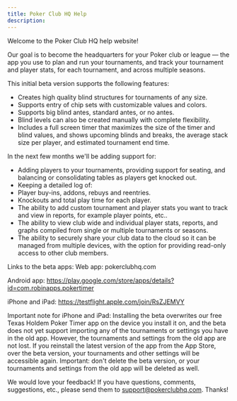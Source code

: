 ```yaml
---
title: Poker Club HQ Help
description:
---
```


Welcome to the Poker Club HQ help website!

Our goal is to become the headquarters for your Poker club or league — the app you use to plan and run your tournaments, and track your tournament and player stats, for each tournament, and across multiple seasons.

This initial beta version supports the following features:
* Creates high quality blind structures for tournaments of any size.
* Supports entry of chip sets with customizable values and colors.
* Supports big blind antes, standard antes, or no antes.
* Blind levels can also be created manually with complete flexibility.
* Includes a full screen timer that maximizes the size of the timer and blind values, and shows upcoming blinds and breaks, the average stack size per player, and estimated tournament end time.

In the next few months we'll be adding support for:
* Adding players to your tournaments, providing support for seating, and balancing or consolidating tables as players get knocked out.
* Keeping a detailed log of:
* Player buy-ins, addons, rebuys and reentries.
* Knockouts and total play time for each player.
* The ability to add custom tournament and player stats you want to track and view in reports, for example player points, etc..
* The ability to view club wide and individual player stats, reports, and graphs compiled from single or multiple tournaments or seasons.
* The ability to securely share your club data to the cloud so it can be managed from multiple devices, with the option for providing read-only access to other club members.

Links to the beta apps:​
Web app: pokerclubhq.com

Android app: https://play.google.com/store/apps/details?id=com.robinapps.pokertimer

iPhone and iPad: https://testflight.apple.com/join/RsZJEMVY

Important note for iPhone and iPad: Installing the beta overwrites our free Texas Holdem Poker Timer app on the device you install it on, and the beta does not yet support importing any of the tournaments or settings you have in the old app. However, the tournaments and settings from the old app are not lost. If you reinstall the latest version of the app from the App Store, over the beta version, your tournaments and other settings will be accessible again. Important: don't delete the beta version, or your tournaments and settings from the old app will be deleted as well.

We would love your feedback!​
If you have questions, comments, suggestions, etc., please send them to support@pokerclubhq.com. Thanks!